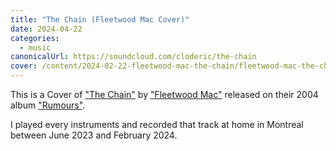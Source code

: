 ```yaml
---
title: "The Chain (Fleetwood Mac Cover)"
date: 2024-04-22
categories:
  - music
canonicalUrl: https://soundcloud.com/cloderic/the-chain
cover: /content/2024-02-22-fleetwood-mac-the-chain/fleetwood-mac-the-chain-cover.jpeg
---
```


<SoundCloud trackId="1737657084" originalHref="https://soundcloud.com/cloderic/the-chain" downloadHref="/content/2024-02-22-fleetwood-mac-the-chain/fleetwood-mac-the-chain.m4a"/>

This is a Cover of ["The Chain"](https://en.wikipedia.org/wiki/The_Chain) by ["Fleetwood Mac"](https://en.wikipedia.org/wiki/Fleetwood_Mac) released on their 2004 album ["Rumours"](https://en.wikipedia.org/wiki/Rumours_(album)).

I played every instruments and recorded that track at home in Montreal between June 2023 and February 2024.
